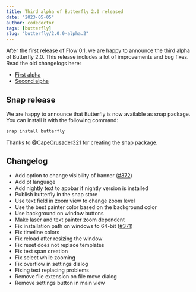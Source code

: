 ```yaml
---
title: Third alpha of Butterfly 2.0 released
date: "2023-05-05"
author: codedoctor
tags: [butterfly]
slug: "butterfly/2.0.0-alpha.2"
---
```


After the first release of Flow 0.1, we are happy to announce the third alpha of Butterfly 2.0. This release includes a lot of improvements and bug fixes.
Read the old changelogs here:

- [First alpha](/butterfly/2.0.0-alpha.0)
- [Second alpha](/butterfly/2.0.0-alpha.1)

## Snap release

We are happy to announce that Butterfly is now available as snap package. You can install it with the following command:

```bash
snap install butterfly
```

Thanks to [@CapeCrusader321](https://github.com/CapeCrusader321) for creating the snap package.

## Changelog

* Add option to change visibility of banner ([#372](https://github.com/LinwoodDev/Butterfly/issues/372))
* Add pt language
* Add nightly text to appbar if nightly version is installed
* Publish butterfly in the snap store
* Use text field in zoom view to change zoom level
* Use the best painter color based on the background color
* Use background on window buttons
* Make laser and text painter zoom dependent
* Fix installation path on windows to 64-bit ([#371](https://github.com/LinwoodDev/Butterfly/issues/371))
* Fix timeline colors
* Fix reload after resizing the window
* Fix reset does not replace templates
* Fix text span creation
* Fix select while zooming
* Fix overflow in settings dialog
* Fixing text replacing problems
* Remove file extension on file move dialog
* Remove settings button in main view
